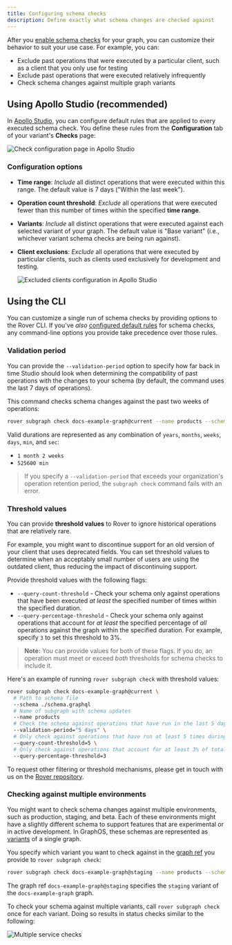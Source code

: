 ```yaml
---
title: Configuring schema checks
description: Define exactly what schema changes are checked against
---
```


After you [enable schema checks](./schema-checks/) for your graph, you can customize their behavior to suit your use case. For example, you can:

- Exclude past operations that were executed by a particular client, such as a client that you only use for testing
- Exclude past operations that were executed relatively infrequently
- Check schema changes against multiple graph variants

## Using Apollo Studio (recommended)

In [Apollo Studio](https://studio.apollographql.com), you can configure default rules that are applied to every executed schema check. You define these rules from the **Configuration** tab of your variant's **Checks** page:

<img
  className="screenshot"
  src="./img/check-configurations/check-configuration-page.png"
  alt="Check configuration page in Apollo Studio"
/>

### Configuration options

- **Time range**: _Include_ all distinct operations that were executed within this range. The default value is 7 days ("Within the last week").
- **Operation count threshold**: _Exclude_ all operations that were executed fewer than this number of times within the specified **time range**.
- **Variants**: _Include_ all distinct operations that were executed against each selected variant of your graph. The default value is "Base variant" (i.e., whichever variant schema checks are being run against).
- **Client exclusions**: _Exclude_ all operations that were executed by particular clients, such as clients used exclusively for development and testing.

  <img
    class="screenshot"
    src="./img/check-configurations/excluded-clients.png"
    alt="Excluded clients configuration in Apollo Studio"
  />

## Using the CLI

You can customize a single run of schema checks by providing options to the Rover CLI. If you've _also_ [configured default rules](#using-apollo-studio-recommended) for schema checks, any command-line options you provide take precedence over those rules.

### Validation period

You can provide the `--validation-period` option to specify how far back in time Studio should look when determining the compatibility of past operations with the changes to your schema (by default, the command uses the last 7 days of operations).

This command checks schema changes against the past two weeks of operations:

```bash
rover subgraph check docs-example-graph@current --name products --schema ./schema.graphql --validation-period="2 weeks"
```

Valid durations are represented as any combination of `years`, `months`, `weeks`, `days`, `min`, and `sec`:

- `1 month 2 weeks`
- `525600 min`

> If you specify a `--validation-period` that exceeds your organization's operation retention period, the `subgraph check` command fails with an error.

### Threshold values

You can provide **threshold values** to Rover to ignore historical operations that are relatively rare.

For example, you might want to discontinue support for an old version of your client that uses deprecated fields. You can set threshold values to determine when an acceptably small number of users are using the outdated client, thus reducing the impact of discontinuing support.

Provide threshold values with the following flags:

- `--query-count-threshold` - Check your schema only against operations that have been executed _at least_ the specified number of times within the specified duration.
- `--query-percentage-threshold` - Check your schema only against operations that account for _at least_ the specified percentage of _all_ operations against the graph within the specified duration. For example, specify `3` to set this threshold to 3%.

> **Note:** You can provide values for both of these flags. If you do, an operation must meet or exceed _both_ thresholds for schema checks to include it.

Here's an example of running `rover subgraph check` with threshold values:

```bash
rover subgraph check docs-example-graph@current \
  # Path to schema file
  --schema ./schema.graphql
  # Name of subgraph with schema updates
  --name products
  # Check the schema against operations that have run in the last 5 days
  --validation-period="5 days" \
  # Only check against operations that have run at least 5 times during the 5-day duration
  --query-count-threshold=5 \
  # Only check against operations that account for at least 3% of total operation volume
  --query-percentage-threshold=3
```

To request other filtering or threshold mechanisms, please get in touch with us on the [Rover repository](https://github.com/apollographql/rover).

### Checking against multiple environments

You might want to check schema changes against multiple environments, such as production, staging, and beta. Each of these environments might have a slightly different schema to support features that are experimental or in active development. In GraphOS, these schemas are represented as [variants](./org/graphs/#variants) of a single graph.

You specify which variant you want to check against in the [graph ref](https://www.apollographql.com/docs/rover/conventions/#graph-refs) you provide to `rover subgraph check`:

```bash
rover subgraph check docs-example-graph@staging --name products --schema ./schema.graphql
```

The graph ref `docs-example-graph@staging` specifies the `staging` variant of the `docs-example-graph` graph.

To check your schema against multiple variants, call `rover subgraph check` once for each variant. Doing so results in status checks similar to the following:

<img
  className="screenshot"
  src="./img/schema-checks/multi-github-check.png"
  alt="Multiple service checks"
/>
